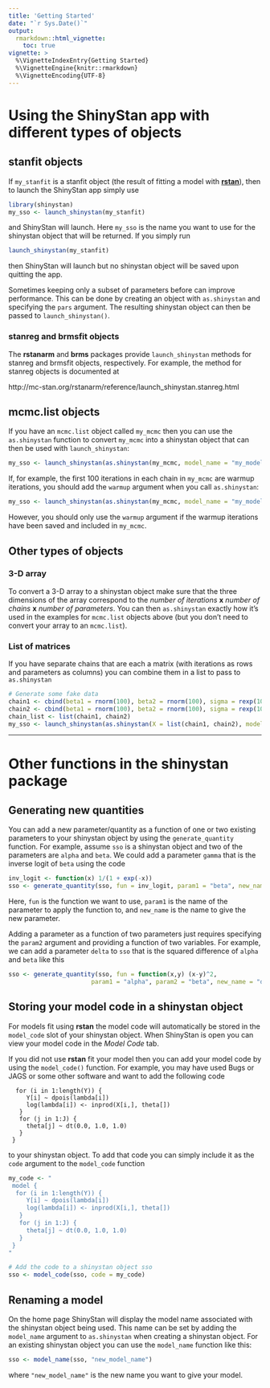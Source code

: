 ```yaml
---
title: 'Getting Started'
date: "`r Sys.Date()`"
output: 
  rmarkdown::html_vignette:
    toc: true
vignette: >
  %\VignetteIndexEntry{Getting Started}
  %\VignetteEngine{knitr::rmarkdown}
  %\VignetteEncoding{UTF-8}
---
```


# Using the ShinyStan app with different types of objects

## stanfit objects

If `my_stanfit` is a stanfit object (the result of fitting a model with
[**rstan**](http://mc-stan.org/)), then to launch the ShinyStan app simply use

```r
library(shinystan)
my_sso <- launch_shinystan(my_stanfit)
```

and ShinyStan will launch. Here `my_sso` is the name you want to use for the
shinystan object that will be returned. If you simply run

```r
launch_shinystan(my_stanfit)
```

then ShinyStan will launch but no shinystan object will be saved upon quitting
the app. 

Sometimes keeping only a subset of parameters before can improve performance.
This can be done by creating an object with `as.shinystan` and specifying the
`pars` argument. The resulting shinystan object can then be passed to
`launch_shinystan()`.


### stanreg and brmsfit objects

The **rstanarm** and **brms** packages provide `launch_shinystan` methods for stanreg and brmsfit objects, 
respectively. For example, the method for stanreg objects is 
documented at 

http://mc-stan.org/rstanarm/reference/launch_shinystan.stanreg.html

## mcmc.list objects

If you have an `mcmc.list` object called `my_mcmc` then you can use the
`as.shinystan` function to convert `my_mcmc` into a shinystan object that can
then be used with `launch_shinystan`:

```r
my_sso <- launch_shinystan(as.shinystan(my_mcmc, model_name = "my_model"))
```

If, for example, the first 100 iterations in each chain in `my_mcmc` are 
warmup iterations, you should add the `warmup` argument when you 
call `as.shinystan`:

```r
my_sso <- launch_shinystan(as.shinystan(my_mcmc, model_name = "my_model", warmup = 100))
```

However, you should only use the `warmup` argument if the warmup iterations have 
been saved and included in `my_mcmc`.   


## Other types of objects

### 3-D array

To convert a 3-D array to a shinystan object make sure that the three dimensions 
of the array correspond to the 
*number of iterations* **x** *number of chains*  **x** *number of parameters*. 
You can then `as.shinystan` exactly how it's used in the examples for `mcmc.list`
objects above (but you don't need to convert your array  to an `mcmc.list`).

### List of matrices

If you have separate chains that are each a matrix (with iterations as rows and
parameters as columns) you can combine them in a list to pass to `as.shinystan`

```r
# Generate some fake data
chain1 <- cbind(beta1 = rnorm(100), beta2 = rnorm(100), sigma = rexp(100))
chain2 <- cbind(beta1 = rnorm(100), beta2 = rnorm(100), sigma = rexp(100))
chain_list <- list(chain1, chain2)
my_sso <- launch_shinystan(as.shinystan(X = list(chain1, chain2), model_name = "my_model"))
```


******

# Other functions in the shinystan package

## Generating new quantities

You can add a new parameter/quantity as a function of one or two existing 
parameters to your shinystan object by using the `generate_quantity` function. 
For example, assume `sso` is a shinystan object and two of the parameters are
```alpha``` and ```beta```. We could add a parameter ```gamma``` that is the 
inverse logit of ```beta``` using the code

```r
inv_logit <- function(x) 1/(1 + exp(-x))
sso <- generate_quantity(sso, fun = inv_logit, param1 = "beta", new_name = "gamma")
```

Here, `fun` is the function we want to use, `param1` is the name of the parameter 
to apply the function to, and `new_name` is the name to give the new parameter. 

Adding a parameter as a function of two parameters just requires specifying the
`param2` argument and providing a function of two variables. For example, we can 
add a parameter `delta` to `sso` that is the squared difference of `alpha` and 
`beta` like this

```r
sso <- generate_quantity(sso, fun = function(x,y) (x-y)^2,
                       param1 = "alpha", param2 = "beta", new_name = "delta")
```


## Storing your model code in a shinystan object

For models fit using **rstan** the model code will 
automatically be stored in the `model_code` slot of your shinystan object. 
When ShinyStan is open you can view your model code in the *Model Code* tab. 

If you did not use **rstan** fit your model then you can add your model code 
by using the `model_code()` function. For example, you may have used Bugs 
or JAGS or some other software and want to add the following code

```
  for (i in 1:length(Y)) {
     Y[i] ~ dpois(lambda[i])
     log(lambda[i]) <- inprod(X[i,], theta[])
   }
   for (j in 1:J) {
     theta[j] ~ dt(0.0, 1.0, 1.0)
   }
 }
```

to your shinystan object. To add that code you can simply include it as the 
`code` argument to the `model_code` function 

```r
my_code <- "
 model {
  for (i in 1:length(Y)) {
     Y[i] ~ dpois(lambda[i])
     log(lambda[i]) <- inprod(X[i,], theta[])
   }
   for (j in 1:J) {
     theta[j] ~ dt(0.0, 1.0, 1.0)
   }
 }
"

# Add the code to a shinystan object sso
sso <- model_code(sso, code = my_code)
```

## Renaming a model

On the home page ShinyStan will display the model name associated with the 
shinystan object being used. This name can be set by adding the `model_name`
argument to `as.shinystan` when creating a shinystan object. For an existing
shinystan object you can use the `model_name` function like this:

```r
sso <- model_name(sso, "new_model_name")
```

where `"new_model_name"` is the new name you want to give your model.

